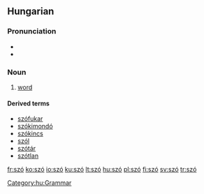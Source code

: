 {{see|sző}}
==Hungarian==

===Pronunciation===
*{{IPA|/ˈsoː/|lang=hu}}
*{{audio|Hu-szó.ogg|Audio}}

===Noun===
{{hu-noun|pl=szavak}}

# [[word]]

====Derived terms====
*[[szófukar]]
*[[szókimondó]]
*[[szókincs]]
*[[szól]]
*[[szótár]]
*[[szótlan]]

[[Category:hu:Grammar]]

[[fr:szó]]
[[ko:szó]]
[[io:szó]]
[[ku:szó]]
[[lt:szó]]
[[hu:szó]]
[[pl:szó]]
[[fi:szó]]
[[sv:szó]]
[[tr:szó]]